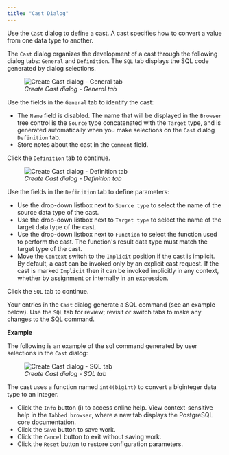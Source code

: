 ```yaml
---
title: "Cast Dialog"
---
```


<div id="cast_dialog" class="registered_link"></div>

Use the `Cast` dialog to define a cast. A cast specifies how to convert a value from one data type to another.

The `Cast` dialog organizes the development of a cast through the following dialog tabs: `General` and `Definition`. The `SQL` tab displays the SQL code generated by dialog selections.

<figure><img src="../../images/cast_general.png" class="align-center" alt="Create Cast dialog - General tab" /><figcaption aria-hidden="true"><em>Create Cast dialog - General tab</em></figcaption></figure>

Use the fields in the `General` tab to identify the cast:

-   The `Name` field is disabled. The name that will be displayed in the `Browser` tree control is the `Source` type concatenated with the `Target` type, and is generated automatically when you make selections on the `Cast` dialog `Definition` tab.
-   Store notes about the cast in the `Comment` field.

Click the `Definition` tab to continue.

<figure><img src="../../images/cast_definition.png" class="align-center" alt="Create Cast dialog - Definition tab" /><figcaption aria-hidden="true"><em>Create Cast dialog - Definition tab</em></figcaption></figure>

Use the fields in the `Definition` tab to define parameters:

-   Use the drop-down listbox next to `Source type` to select the name of the source data type of the cast.
-   Use the drop-down listbox next to `Target type` to select the name of the target data type of the cast.
-   Use the drop-down listbox next to `Function` to select the function used to perform the cast. The function's result data type must match the target type of the cast.
-   Move the `Context` switch to the `Implicit` position if the cast is implicit. By default, a cast can be invoked only by an explicit cast request. If the cast is marked `Implicit` then it can be invoked implicitly in any context, whether by assignment or internally in an expression.

Click the `SQL` tab to continue.

Your entries in the `Cast` dialog generate a SQL command (see an example below). Use the `SQL` tab for review; revisit or switch tabs to make any changes to the SQL command.

**Example**

The following is an example of the sql command generated by user selections in the `Cast` dialog:

<figure><img src="../../images/cast_sql.png" class="align-center" alt="Create Cast dialog - SQL tab" /><figcaption aria-hidden="true"><em>Create Cast dialog - SQL tab</em></figcaption></figure>

The cast uses a function named `int4(bigint)` to convert a biginteger data type to an integer.

-   Click the `Info` button (i) to access online help. View context-sensitive help in the `Tabbed browser`, where a new tab displays the PostgreSQL core documentation.
-   Click the `Save` button to save work.
-   Click the `Cancel` button to exit without saving work.
-   Click the `Reset` button to restore configuration parameters.
